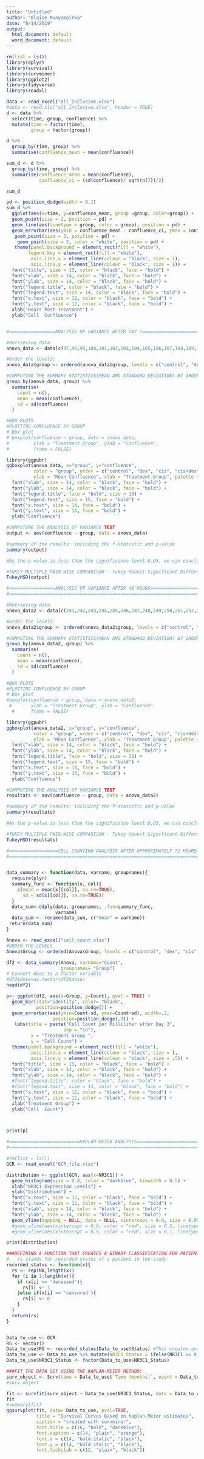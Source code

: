 ```yaml
---
title: "Untitled"
author: "Blaise Munyampirwa"
date: "8/14/2019"
output:
  html_document: default
  word_document: default
---
```


```r
rm(list = ls())
library(dplyr)
library(survival)
library(survminer)
library(ggplot2)
library(tidyverse)
library(readxl)
```

```r

data <- read_excel("all_inclusive.xlsx")
#data <- read.xls("all_inclusive.xlsx", header = TRUE)
d <- data %>%
  select(time, group, confluence) %>%
  mutate(time = factor(time),
         group = factor(group))

```




```r
d %>%
  group_by(time, group) %>%
  summarise(confluence_mean = mean(confluence))

```



```r
sum_d <- d %>%
  group_by(time, group) %>%
  summarise(confluence_mean = mean(confluence),
            confluence_ci = (sd(confluence)/ sqrt(n()))/2)

sum_d

```




```r
pd <- position_dodge(width = 0.1)
sum_d %>%
  ggplot(aes(x=time, y=confluence_mean, group =group, color=group)) + 
  geom_point(size = 2, position = pd) +
  geom_line(aes(linetype = group, color = group), position = pd) +
  geom_errorbar(aes(ymin = confluence_mean - confluence_ci, ymax = confluence_mean + confluence_ci, color = group), width = 0.6, position = pd) + 
   geom_point(size = 3, position = pd) +
    geom_point(size = 2, color = "white", position = pd) +
   theme(panel.background = element_rect(fill = "white"),
        legend.key = element_rect(fill = "white"),
         axis.line.x = element_line(colour = "black", size = 1),
         axis.line.y = element_line(colour = "black", size = 1)) + 
  font("title", size = 15, color = "black", face = "bold") +
  font("xlab", size = 14, color = "black", face = "bold") +
  font("ylab", size = 14, color = "black", face = "bold") +
  font("legend.title", color = "black", face = "bold") +
  font("legend.text", size = 14, color = "black", face = "bold") +
  font("x.text", size = 12, color = "black", face = "bold") + 
  font("y.text", size = 12, color = "black", face = "bold") + 
  xlab("Hours Post Treatment") +
  ylab("Cell  Confluence")



```





```r
#=================ANALYSIS OF VARIANCE AFTER DAY 1=========================
```

```r
#Retrieving data
anova_data <- data[c(97,98,99,100,101,102,103,104,105,106,107,108,109,110,111,112),]

#Order the levels:
anova_data$group <- ordered(anova_data$group, levels = c("control", "dex", "cis", "cis+dex"))
```

```r

#COMPUTING THE SUMMARY STATISTICS(MEAN AND STANDARD DEVIATION) BY GROUP 
group_by(anova_data, group) %>%
  summarise(
    count = n(),
    mean = mean(confluence),
    sd = sd(confluence)
  )


```

```r
#BOX PLOTS
#PLOTTING CONFLUENCE BY GROUP
# Box plot
# boxplot(confluence ~ group, data = anova_data,
#         xlab = "Treatment Group", ylab = "Confluence",
#         frame = FALSE)

library(ggpubr)
ggboxplot(anova_data, x="group", y="confluence",
          color = "group", order = c("control", "dex", "cis", "cis+dex"),
          ylab = "Mean Confluence", xlab = "Treatment Group", palette = NULL) + 
  font("xlab", size = 14, color = "black", face = "bold") +
  font("ylab", size = 14, color = "black", face = "bold") +
  font("legend.title", face = "bold", size = 15) +
  font("legend.text", size = 15, face = "bold") +
  font("x.text", size = 14, face = "bold") + 
  font("y.text", size = 14, face = "bold") + 
  ylab("Confluence")

```

```r
#COMPUTING THE ANALYSIS OF VARIANCE TEST
output <- aov(confluence ~ group, data = anova_data)

#summary of the results: including the f-statistic and p-value
summary(output)

```

```r
#As the p-value is less than the significance level 0.05, we can conclude that there are significant differences between the groups highlighted with “*" in the model summary. However, we do not know which pairs of groups are different. We need to use multiple pair-wise comparison to compare any two groups. 

#TUKEY MULTIPLE PAIR-WISE COMPARISON - Tukey Honest Significant Differences(TukeyHSD)
TukeyHSD(output)

```

```r
#=================ANALYSIS OF VARIANCE AFTER 48 HOURS=========================
#=============================================================================
```

```r
#Retrieving data
anova_data2 <- data[c(241,242,243,244,245,246,247,248,249,250,251,252,253,254,255,256),]

#Order the levels:
anova_data2$group <- ordered(anova_data2$group, levels = c("control", "dex", "cis", "cis+dex"))

```

```r
#COMPUTING THE SUMMARY STATISTICS(MEAN AND STANDARD DEVIATION) BY GROUP 
group_by(anova_data2, group) %>%
  summarise(
    count = n(),
    mean = mean(confluence),
    sd = sd(confluence)
  )


```

```r
#BOX PLOTS
#PLOTTING CONFLUENCE BY GROUP
# Box plot
#boxplot(confluence ~ group, data = anova_data2,
 #       xlab = "Treatment Group", ylab = "Confluence",
  #      frame = FALSE)

library(ggpubr)
ggboxplot(anova_data2, x="group", y="confluence",
          color = "group", order = c("control", "dex", "cis", "cis+dex"),
          ylab = "Mean Confluence", xlab = "Treatment Group", palette = NULL) + 
  font("xlab", size = 14, color = "black", face = "bold") +
  font("ylab", size = 14, color = "black", face = "bold") +
  font("legend.title", face = "bold", size = 15) +
  font("legend.text", size = 15, face = "bold") +
  font("x.text", size = 14, face = "bold") + 
  font("y.text", size = 14, face = "bold") + 
  ylab("Confluence")

```

```r
#COMPUTING THE ANALYSIS OF VARIANCE TEST
resultats <- aov(confluence ~ group, data = anova_data2)

#summary of the results: including the f-statistic and p-value
summary(resultats)

```

```r
#As the p-value is less than the significance level 0.05, we can conclude that there are significant differences between the groups highlighted with “*" in the model summary. However, we do not know which pairs of groups are different. We need to use multiple pair-wise comparison to compare any two groups. 

#TUKEY MULTIPLE PAIR-WISE COMPARISON - Tukey Honest Significant Differences(TukeyHSD)
TukeyHSD(resultats)
```

```r
#==================CELL COUNTING ANALYSIS AFTER APPROXIMATELY 72 HOURS=========================
#==============================================================================================


data_summary <- function(data, varname, groupnames){
  require(plyr)
  summary_func <- function(x, col){
    c(mean = mean(x[[col]], na.rm=TRUE),
      sd = sd(x[[col]], na.rm=TRUE))
  }
  data_sum<-ddply(data, groupnames, .fun=summary_func,
                  varname)
  data_sum <- rename(data_sum, c("mean" = varname))
 return(data_sum)
}

```

```r
Anova <- read_excel("cell_count.xlsx")
#ORDER THE LEVELS
Anova$Group <- ordered(Anova$Group, levels = c("control", "dex", "cis", "cis_and_dex"))

df2 <- data_summary(Anova, varname="Count", 
                    groupnames= "Group")
# Convert dose to a factor variable
#df2$dose=as.factor(df2$dose)
head(df2)

```

```r
p<- ggplot(df2, aes(x=Group, y=Count), pval = TRUE) + 
  geom_bar(stat="identity", color= "black", 
           position=position_dodge()) +
  geom_errorbar(aes(ymin=Count-sd, ymax=Count+sd), width=.2,
                 position=position_dodge(.9)) +
   labs(title = paste("Cell Count per Milliliter after Day 3",
                     sep = "\n"),
         x = "Treatment Group ",
         y = "Cell Count") +
  theme(panel.background = element_rect(fill = "white"),
         axis.line.x = element_line(colour = "black", size = ),
         axis.line.y = element_line(colour = "black", size = .5)) +
  font("title", size = 15, color = "black", face = "bold") +
  font("xlab", size = 14, color = "black", face = "bold") +
  font("ylab", size = 14, color = "black", face = "bold") +
  #font("legend.title", color = "black", face = "bold") +
  #font("legend.text", size = 14, color = "black", face = "bold") +
  font("x.text", size = 12, color = "black", face = "bold") + 
  font("y.text", size = 12, color = "black", face = "bold") + 
  xlab("Treatment Group") +
  ylab("Cell  Count")



print(p)
```



```r
#==========================KAPLAN-MEIER ANALYSIS========================================
#=======================================================================================

```

```r
#rm(list = ls())
GCR <- read_excel("GCR_file.xlsx")

```

```r
distribution <- ggplot(GCR, aes(x=NR3C1)) + 
  geom_histogram(size = 0.8, color = "darkblue", binwidth = 0.5) + 
  xlab("NR3C1 Expression Levels") + 
  ylab("Distribution") +  
  font("x.text", size = 12, color = "black", face = "bold") + 
  font("y.text", size = 12, color = "black", face = "bold") + 
  font("xlab", size = 14, color = "black", face = "bold") + 
  font("ylab", size = 14, color = "black", face = "bold") +
  geom_vline(mapping = NULL, data = NULL, xintercept = 0.9, size = 0.95, linetype = "dashed", color = "red", na.rm = FALSE, show.legend = NA)
  #geom_vline(aes(xintercept = 0.9, color = "red", size = 0.3, linetype = "dashed"))
  #geom_vline(aes(xintercept = 0.9, color = "red", size = 0.1, linetype = "dashed"))

print(distribution)
```


```r
###DEFINING A FUNCTION THAT CREATES A BINARY CLASSIFICATION FOR PATIENTS STATUS:
#   rs stands for recorded status of a patient in the study    
recorded_status <- function(x){
  rs <- rep(NA,length(x))
  for (i in 1:length(x)){
    if (x[i] == 'deceased'){
      rs[i] <- 1
    }else if(x[i] == 'censored'){
      rs[i] <- 0
    }
  }
  return(rs)
}



```


```r

Data_to_use <- GCR
RS <- vector() 
Data_to_use$RS <- recorded_status(Data_to_use$Status) #This creates another column in the data - RS(registered status for patients)
Data_to_use <- Data_to_use %>% mutate(NR3C1_Status = ifelse(NR3C1 >= 0.9, "High", "low"))
Data_to_use$NR3C1_Status <- factor(Data_to_use$NR3C1_Status)


```


```r

###FIT THE DATA SET USING THE KAPLAN-MEIER METHOD:
surv_object <- Surv(time = Data_to_use$`Time (months)`, event = Data_to_use$RS)
#surv_object

fit <- survfit(surv_object ~ Data_to_use$NR3C1_Status, data = Data_to_use)
fit
#summary(fit)
ggsurvplot(fit, data= Data_to_use, pval=TRUE,
           title = "Survival Curves Based on Kaplan-Meier estimates",
           caption = "created with survminer",
           font.title = c(16, "bold", "darkblue"),
           font.caption = c(14, "plain", "orange"),
           font.x = c(14, "bold.italic", "black"),
           font.y = c(14, "bold.italic", "black"),
           font.tickslab = c(12, "plain", "black"))
           
           
          
   
  
  
   
   
   
  
#survdiff(surv_object~Data_to_use$NR3C1_Status)

# The log-rank test shows that patients with a high expression of NR3C1 mRNA have a significantly worse prognosis compared to patients with a low NR3C1 mRNA expression. 
#“ A vertical gap means that at a specific time point, one group had a greater fraction of subjects surviving. A horizontal gap means that it took longer for one group to experience a certain fraction of deaths.”


```



